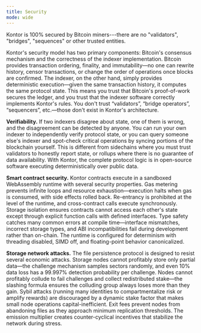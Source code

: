 ```yaml
---
title: Security
mode: wide
---
```


<div className="page-intro">
Kontor is 100% secured by Bitcoin miners---there are no "validators", "bridges", "sequences" or other trusted entities.
</div>

Kontor's security model has two primary components: Bitcoin's consensus mechanism and the correctness of the indexer implementation. Bitcoin provides transaction ordering, finality, and immutability—no one can rewrite history, censor transactions, or change the order of operations once blocks are confirmed. The indexer, on the other hand, simply provides deterministic execution—given the same transaction history, it computes the same protocol state. This means you trust that Bitcoin's proof-of-work secures the ledger, and you trust that the indexer software correctly implements Kontor's rules. You don't trust “validators”, “bridge operators”, “sequencers”, etc.—those don't exist in Kontor's architecture.

**Verifiability.** If two indexers disagree about state, one of them is wrong, and the disagreement can be detected by anyone. You can run your own indexer to independently verify protocol state, or you can query someone else's indexer and spot-check critical operations by syncing portions of the blockchain yourself. This is different from sidechains where you must trust validators to honestly report state, or rollups where there is no guarantee of data availability. With Kontor, the complete protocol logic is in open-source software executing deterministically over public data.

**Smart contract security.** Kontor contracts execute in a sandboxed WebAssembly runtime with several security properties. Gas metering prevents infinite loops and resource exhaustion—execution halts when gas is consumed, with side effects rolled back. Re-entrancy is prohibited at the level of the runtime, and cross-contract calls execute synchronously. Storage isolation ensures contracts cannot access each other's state except through explicit function calls with defined interfaces. Type safety catches many common errors at compile time—interface mismatches, incorrect storage types, and ABI incompatibilities fail during development rather than on-chain. The runtime is configured for determinism with threading disabled, SIMD off, and floating-point behavior canonicalized.

**Storage network attacks.** The file persistence protocol is designed to resist several economic attacks. Storage nodes cannot profitably store only partial data—the challenge mechanism samples sectors randomly, and even 10% data loss has a 99.997% detection probability per challenge. Nodes cannot profitably collude to fail challenges and collect redistributed stake—the slashing formula ensures the colluding group always loses more than they gain. Sybil attacks (running many identities to compartmentalize risk or amplify rewards) are discouraged by a dynamic stake factor that makes small node operations capital-inefficient. Exit fees prevent nodes from abandoning files as they approach minimum replication thresholds. The emission multiplier creates counter-cyclical incentives that stabilize the network during stress.

